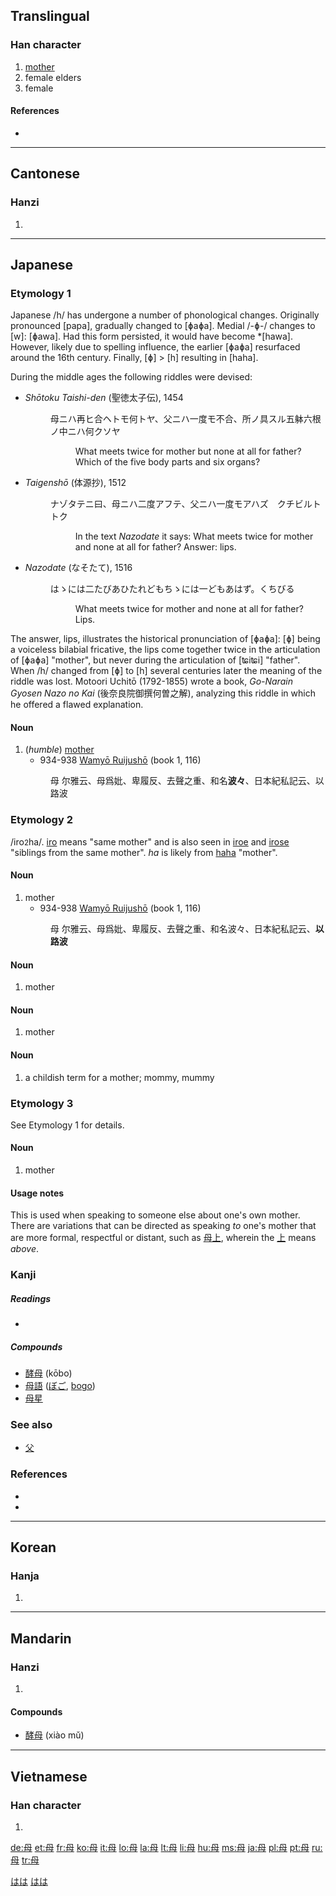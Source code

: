 ==Translingual==

===Han character===
{{Han char|rn=80|rad=毋|as=01|sn=5|four=7750<sub>0</sub>|canj=田卜戈 (WYI)}}

# [[mother]]
# female elders
# female

====References====
* {{Han ref|kx=0588.250|dkj=16723|dj=0980.320|hdz=42380.030|uh=6BCD|ud=27597|bh=A5C0|bd=42432}}

----

==Cantonese==

===Hanzi===
{{yue-hanzi|jyut=|y=mou5}}

# {{defn|Cantonese|sort=毋01}}

----

==Japanese==

===Etymology 1===

Japanese /h/ has undergone a number of phonological changes. Originally pronounced [papa], gradually changed to [ɸaɸa]. Medial /-ɸ-/ changes to [w]: [ɸawa]. Had this form persisted, it would have become *[hawa]. However, likely due to spelling influence, the earlier [ɸaɸa] resurfaced around the 16th century. Finally, [ɸ] > [h] resulting in [haha].

During the middle ages the following riddles were devised:
*''Shōtoku Taishi-den'' (聖徳太子伝), 1454
*:母ニハ再ヒ合ヘトモ何トヤ、父ニハ一度モ不合、所ノ具スル五躰六根ノ中ニハ何クソヤ
*::What meets twice for mother but none at all for father? Which of the five body parts and six organs?
*''Taigenshō'' (体源抄), 1512
*:ナゾタテニ曰、母ニハ二度アフテ、父ニハ一度モアハズ　クチビルトトク
*::In the text ''Nazodate'' it says: What meets twice for mother and none at all for father? Answer: lips.
*''Nazodate'' (なそたて), 1516
*:はゝには二たびあひたれどもちゝには一どもあはず。くちびる
*::What meets twice for mother and none at all for father? Lips.

The answer, lips, illustrates the historical pronunciation of [ɸaɸa]: [ɸ] being a voiceless bilabial fricative, the lips come together twice in the articulation of [ɸaɸa] "mother", but never during the articulation of [ʨiʨi] "father". When /h/ changed from [ɸ] to [h] several centuries later the meaning of the riddle was lost. Motoori Uchitō (1792-1855) wrote a book, ''Go-Narain Gyosen Nazo no Kai'' (後奈良院御撰何曽之解), analyzing this riddle in which he offered a flawed explanation.

====Noun====
{{ja-noun|k|hira=はは|rom=haha}}

# (''humble'') [[mother]]
#* 934-938 [[w:Wamyō Ruijushō|Wamyō Ruijushō]] (book 1, 116)
#: 母 尔雅云、母爲妣、卑履反、去聲之重、和名'''波々'''、日本紀私記云、以路波

===Etymology 2===

/iro<small>2</small>ha/. [[いろ|iro]] means "same mother" and is also seen in [[いろえ|iroe]] and [[いろせ|irose]] "siblings from the same mother". ''ha'' is likely from [[母|haha]] "mother".

====Noun====
{{ja-noun|k|hira=iroha|rom=iroha}}

# mother
#* 934-938 [[w:Wamyō Ruijushō|Wamyō Ruijushō]] (book 1, 116)
#: 母 尔雅云、母爲妣、卑履反、去聲之重、和名波々、日本紀私記云、'''以路波'''

====Noun====
{{ja-noun|k|hira=あも|rom=amo}}

# mother

====Noun====
{{ja-noun|k|hira=おも|rom=omo}}

# mother

====Noun====
{{ja-noun|k|hira=かか|rom=kaka}}

# a childish term for a mother; mommy, mummy

===Etymology 3===

See Etymology 1 for details.

====Noun====
{{ja-noun|k|hira=はわ|hhira=はは|rom=hawa}}

# mother

====Usage notes====
This is used when speaking to someone else about one's own mother. There are variations that can be directed as speaking ''to'' one's mother that are more formal, respectful or distant, such as [[母上]], wherein the [[上]] means ''above''.

===Kanji===
{{ja-kanji|grade=2|rs=毋00}}

=====Readings=====
* {{ja-readings|on=[[ぼ]] (bo), [[ぼう]] (bō), [[も]] (mo)|kun=[[はは]] (haha)}}

=====Compounds=====
* [[酵母]] (kōbo)
* [[母語]] ([[ぼご]], [[bogo]])
* [[母星]]

===See also===
* [[父]]

===References===
* {{cite book
  | last = Minamoto
  | first = Shitagō
  | authorlink = w:Minamoto no Shitagō
  | coauthors = Kyōto Daigaku Bungakubu Kokugogaku Kokubungaku Kenkyūshitu
  | title = [[w:Wamyō Ruijushō|Shohon Shūsei Wamyō Ruijushō: Honbunhen]]
  | publisher = Rinsen
  | date = 1968
  | origyear = 931-938
  | location = Kyōto
  | language = Japanese
  | id = ISBN 4-653-00507-9
  }}
* {{cite book
  | last = Suzuki
  | first = Tōzō
  | title = Chūsei Nazonazo-shū
  | publisher = [[w:Iwanami Shoten Publishing|Iwanami Shoten]]
  | date = 1985
  | location = Tōkyō
  | pages = 27-28
  | language = Japanese
  | id = ISBN 4-00-301301-8
  }}

[[Category:1000 Japanese basic words|はは]]
[[Category:ja:Family|はは]]

----

==Korean==

===Hanja===
{{ko-hanja|hangeul=모|rv=mo|mr=mo|y=mo|eumhun=어미|ehrv=eomi|ehmr=ŏmi|ehy=emi}}

# {{defn|Korean|sort=毋01}}

----

==Mandarin==

===Hanzi===
{{cmn-hanzi|pin=[[mǔ]] ([[mu3]])|wg=mu<sup>3</sup>}}

# {{defn|Mandarin|sort=毋01}}

====Compounds====
* [[酵母]] (xiào mǔ)

----

==Vietnamese==

===Han character===
{{vi-hantu|[[mẫu]], [[mẹ]]|rs=毋01}}

# {{defn|Vietnamese|sort=毋01}}

[[de:母]]
[[et:母]]
[[fr:母]]
[[ko:母]]
[[it:母]]
[[lo:母]]
[[la:母]]
[[lt:母]]
[[li:母]]
[[hu:母]]
[[ms:母]]
[[ja:母]]
[[pl:母]]
[[pt:母]]
[[ru:母]]
[[tr:母]]